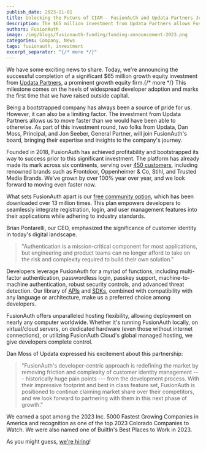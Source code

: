 ```yaml
---
publish_date: 2023-11-01
title: Unlocking the Future of CIAM - FusionAuth and Updata Partners Join Forces
description: The $65 million investment from Updata Partners allows FusionAuth to accelerate its existing growth.
authors: FusionAuth
image: /img/blogs/fusionauth-funding/funding-announcement-2023.png
categories: Company, News
tags: fusionauth, investment
excerpt_separator: "{/* more */}"
---
```

We have some exciting news to share. Today, we're announcing the successful completion of a significant $65 million growth equity investment from [Updata Partners](https://updata.com), a prominent growth equity firm.{/* more */} This milestone comes on the heels of widespread developer adoption and marks the first time that we have raised outside capital.

Being a bootstrapped company has always been a source of pride for us. However, it can also be a limiting factor. The investment from Updata Partners allows us to move faster than we would have been able to otherwise. As part of this investment round, two folks from Updata, Dan Moss, Principal, and Jon Seeber, General Partner, will join FusionAuth's board, bringing their expertise and insights to the company's journey.

Founded in 2018, FusionAuth has achieved profitability and bootstrapped its way to success prior to this significant investment. The platform has already made its mark across six continents, serving over [450 customers](/customers-partners/?utm_source=blog&utm_medium=blog+post&utm_campaign=funding-announcement), including renowned brands such as Frontdoor, Oppenheimer & Co, Stihl, and Trusted Media Brands. We've grown by over 100% year over year, and we look forward to moving even faster now.

What sets FusionAuth apart is our [free community option](/download/?utm_source=blog&utm_medium=blog+post&utm_campaign=funding-announcement), which has been downloaded over 13 million times. This plan empowers developers to seamlessly integrate registration, login, and user management features into their applications while adhering to industry standards.

Brian Pontarelli, our CEO, emphasized the significance of customer identity in today's digital landscape.

>"Authentication is a mission-critical component for most applications, but engineering and product teams can no longer afford to take on the risk and complexity required to build their own solution."

Developers leverage FusionAuth for a myriad of functions, including multi-factor authentication, passwordless login, passkey support, machine-to-machine authentication, robust security controls, and advanced threat detection. Our library of [APIs](/docs/apis/?utm_source=blog&utm_medium=blog+post&utm_campaign=funding-announcement) and [SDKs](/docs/sdks/?utm_source=blog&utm_medium=blog+post&utm_campaign=funding-announcement), combined with compatibility with any language or architecture, make us a preferred choice among developers.

FusionAuth offers unparalleled hosting flexibility, allowing deployment on nearly any computer worldwide. Whether it's running FusionAuth locally, on virtual/cloud servers, on dedicated hardware (even those without internet connections), or utilizing FusionAuth Cloud's global managed hosting, we give developers complete control.

Dan Moss of Updata expressed his excitement about this partnership:

>"FusionAuth's developer-centric approach is redefining the market by removing friction and complexity of customer identity management --- historically huge pain points --- from the development process. With their impressive footprint and best in class feature set, FusionAuth is positioned to continue claiming market share over their competitors, and we look forward to partnering with them in this next phase of growth."

We earned a spot among the 2023 Inc. 5000 Fastest Growing Companies in America and recognition as one of the top 2023 Colorado Companies to Watch. We were also named one of BuiltIn's Best Places to Work in 2023.

As you might guess, [we're hiring](/jobs?utm_source=blog&utm_medium=blog+post&utm_campaign=funding-announcement)!
